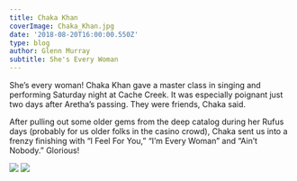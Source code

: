 ---
title: Chaka Khan
coverImage: Chaka_Khan.jpg
date: '2018-08-20T16:00:00.550Z'
type: blog
author: Glenn Murray
subtitle: She's Every Woman
---

She’s every woman! Chaka Khan gave a master class in singing and performing Saturday night at Cache Creek. It was especially poignant just two days after Aretha’s passing. They were friends, Chaka said. 

After pulling out some older gems from the deep catalog during her Rufus days (probably for us older folks in the casino crowd), Chaka sent us into a frenzy finishing with “I Feel For You,” “I’m  Every Woman” and “Ain’t Nobody.” Glorious!

<Image src="IMG_1826.jpeg"  />

<Image src="IMG_1830.jpeg"  />

